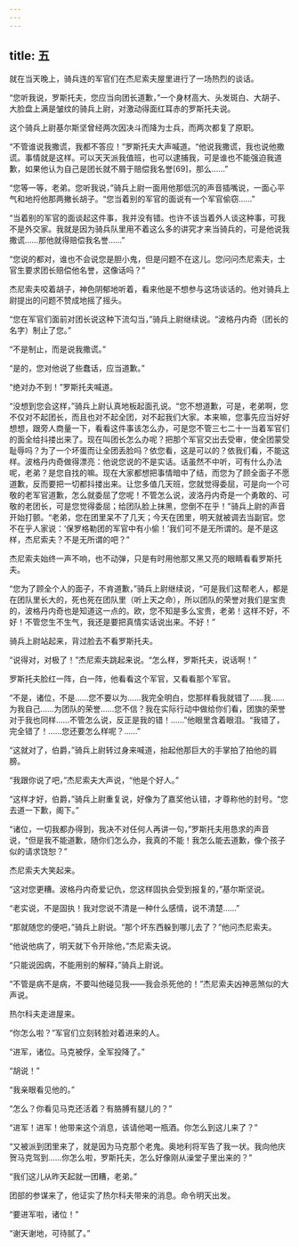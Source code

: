 ```yaml
---
---
---
```

title: 五
---




就在当天晚上，骑兵连的军官们在杰尼索夫屋里进行了一场热烈的谈话。

“您听我说，罗斯托夫，您应当向团长道歉，”一个身材高大、头发斑白、大胡子、大脸盘上满是皱纹的骑兵上尉，对激动得面红耳赤的罗斯托夫说。

这个骑兵上尉基尔斯坚曾经两次因决斗而降为士兵，而两次都复了原职。

“不管谁说我撒谎，我都不答应！”罗斯托夫大声喊道。“他说我撒谎，我也说他撒谎。事情就是这样。可以天天派我值班，也可以逮捕我，可是谁也不能强迫我道歉，如果他认为自己是团长就不屑于赔偿我名誉[69]，那么……”

“您等一等，老弟。您听我说，”骑兵上尉一面用他那低沉的声音插嘴说，一面心平气和地捋他那两撇长胡子。“您当着别的军官的面说有一个军官偷窃……”

“当着别的军官的面谈起这件事，我并没有错。也许不该当着外人谈这种事，可我不是外交家。我就是因为骑兵队里用不着这么多的讲究才来当骑兵的，可是他说我撒谎……那他就得赔偿我名誉……”

“您说的都对，谁也不会说您是胆小鬼，但是问题不在这儿。您问问杰尼索夫，士官生要求团长赔偿他名誉，这像话吗？”

杰尼索夫咬着胡子，神色阴郁地听着，看来他是不想参与这场谈话的。他对骑兵上尉提出的问题不赞成地摇了摇头。

“您在军官们面前对团长说这种下流勾当，”骑兵上尉继续说。“波格丹内奇（团长的名字）制止了您。”

“不是制止，而是说我撒谎。”

“是的，您对他说了些蠢话，应当道歉。”

“绝对办不到！”罗斯托夫喊道。

“没想到您会这样，”骑兵上尉认真地板起面孔说。“您不想道歉，可是，老弟啊，您不仅对不起团长，而且也对不起全团，对不起我们大家。本来嘛，您事先应当好好想想，跟旁人商量一下，看看这件事该怎么办，可是您不管三七二十一当着军官们的面全给抖搂出来了。现在叫团长怎么办呢？把那个军官交出去受审，使全团蒙受耻辱吗？为了一个坏蛋而让全团丢脸吗？依您看，这是可以的？依我们看，不能这样。波格丹内奇做得漂亮：他说您说的不是实话。话虽然不中听，可有什么办法呢，老弟？是您自找的嘛。现在大家都想把事情暗中了结，而您为了顾全面子不愿道歉，反而要把一切都抖搂出来。让您多值几天班，您就觉得委屈，可是向一个可敬的老军官道歉，怎么就委屈了您呢！不管怎么说，波洛丹内奇是一个勇敢的、可敬的老团长，可是您觉得委屈；给团队脸上抹黑，您倒不在乎！”骑兵上尉的声音开始打颤。“老弟，您在团里呆不了几天；今天在团里，明天就被调去当副官。您不在乎人家说：‘保罗格勒团的军官中有小偷！’我们可不是无所谓的。是不是这样，杰尼索夫？不是无所谓的吧？”

杰尼索夫始终一声不响，也不动弹，只是有时用他那又黑又亮的眼睛看看罗斯托夫。

“您为了顾全个人的面子，不肯道歉，”骑兵上尉继续说，“可是我们这帮老人，都是在团队里长大的，死也死在团队里（听上天之命），所以团队的荣誉对我们是宝贵的，波格丹内奇也是知道这一点的。欧，您不知是多么宝贵，老弟！这样不好，不好！不管您生不生气，我还是要把真情实话说出来。不好！”

骑兵上尉站起来，背过脸去不看罗斯托夫。

“说得对，对极了！”杰尼索夫跳起来说。“怎么样，罗斯托夫，说话啊！”

罗斯托夫脸红一阵，白一阵，他看看这个军官，又看看那个军官。

“不是，诸位，不是……您不要以为……我完全明白，您那样看我就错了……我……为我自己……为团队的荣誉……您不信？我在实际行动中做给你们看，团旗的荣誉对于我也同样……不管怎么说，反正是我的错！……”他眼里含着眼泪。“我错了，完全错了！……您还要怎么样呢？……”

“这就对了，伯爵，”骑兵上尉转过身来喊道，抬起他那巨大的手掌拍了拍他的肩膀。

“我跟你说了吧，”杰尼索夫大声说，“他是个好人。”

“这样才好，伯爵，”骑兵上尉重复说，好像为了嘉奖他认错，才尊称他的封号。“您去道一下歉，阁下。”

“诸位，一切我都办得到，我决不对任何人再讲一句，”罗斯托夫用恳求的声音说，“但是我不能道歉，随你们怎么办，我真的不能！我怎么能去道歉，像个孩子似的请求饶恕？”

杰尼索夫大笑起来。

“这对您更糟。波格丹内奇爱记仇，您这样固执会受到报复的，”基尔斯坚说。

“老实说，不是固执！我对您说不清是一种什么感情，说不清楚……”

“那就随您的便吧，”骑兵上尉说。“那个坏东西躲到哪儿去了？”他问杰尼索夫。

“他说他病了，明天就下令开除他，”杰尼索夫说。

“只能说因病，不能用别的解释，”骑兵上尉说。

“不管是病不是病，不要叫他碰见我——我会杀死他的！”杰尼索夫凶神恶煞似的大声说。

热尔科夫走进屋来。

“你怎么啦？”军官们立刻转脸对着进来的人。

“进军，诸位。马克被俘，全军投降了。”

“胡说！”

“我亲眼看见他的。”

“怎么？你看见马克还活着？有胳膊有腿儿的？”

“进军！进军！他带来这个消息，该请他喝一瓶酒。你怎么到这儿来了？”

“又被派到团里来了，就是因为马克那个老鬼。奥地利将军告了我一状。我向他庆贺马克驾到……你怎么啦，罗斯托夫，怎么好像刚从澡堂子里出来的？”

“我们这儿从昨天起就一团糟，老弟。”

团部的参谋来了，他证实了热尔科夫带来的消息。命令明天出发。

“要进军啦，诸位！”

“谢天谢地，可待腻了。”